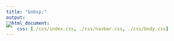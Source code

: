 ```yaml
---
title: "&nbsp;"
output:
  html_document:
    css: [./css/index.css, ./css/navbar.css, ./css/body.css]
---
```


<style>

html {
   margin: 0px;
   height: 100%;
   width: 100%;
}

body {
   margin: 0px;
   min-height: 100%;
   width: 100%;
}

.main-container {
  max-width: 100%;
}

.container-fluid {
   padding-left: 0px;
  padding-right: 0px;
}


h1 {font-weight: bold !important; 
    font-size: 42px !important}
    
.demo {display: none; }

.footer {display: none; }

.bottom-left {
  position: absolute;
  bottom: -20%;
  left: 30%;
  color: white;
  font-size: 60px; 
  font-style: italic;
  opacity: 0.5;
  font-family: Garamond;
}

</style>   

<div style="width: 100%; height: 600px; margin-left: 0px; margin-bottom: 0px; margin-top: -4em">
<img src="./images/Homepage.JPG">

<div class="bottom-left">Root Deep, Stretch High</div>

</div>



